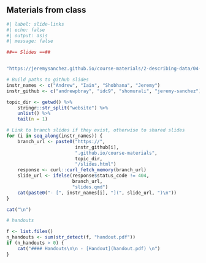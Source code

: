 
## Materials from class

```r
#| label: slide-links
#| echo: false
#| output: asis
#| message: false

##== Slides ==##


"https://jeremysanchez.github.io/course-materials/2-describing-data/04-summarizing-categorical-data/slides.html#/title-slide"

# Build paths to github slides
instr_names <- c("Andrew", "Iain", "Shobhana", "Jeremy")
instr_github <- c("andrewpbray", "idc9", "shomurali", "jeremy-sanchez")

topic_dir <- getwd() %>%
    stringr::str_split("website") %>%
    unlist() %>%
    tail(n = 1)

# Link to branch slides if they exist, otherwise to shared slides
for (i in seq_along(instr_names)) {
    branch_url <- paste0("https://", 
                         instr_github[i],
                         ".github.io/course-materials", 
                         topic_dir, 
                         "/slides.html")
    response <- curl::curl_fetch_memory(branch_url)
    slide_url <- ifelse(response$status_code != 404,
                        branch_url,
                        "slides.qmd")
    cat(paste0("- [", instr_names[i], "](", slide_url, ")\n"))
}

cat("\n")

# handouts

f <- list.files()
n_handouts <- sum(str_detect(f, "handout.pdf"))
if (n_handouts > 0) {
    cat("#### Handouts\n\n - [Handout](handout.pdf) \n")
}
```